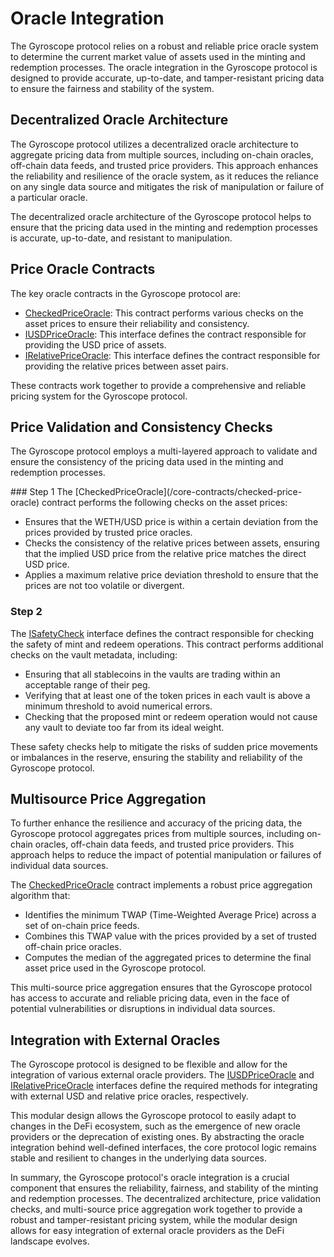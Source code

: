 
# Oracle Integration

The Gyroscope protocol relies on a robust and reliable price oracle system to determine the current market value of assets used in the minting and redemption processes. The oracle integration in the Gyroscope protocol is designed to provide accurate, up-to-date, and tamper-resistant pricing data to ensure the fairness and stability of the system.

## Decentralized Oracle Architecture

The Gyroscope protocol utilizes a decentralized oracle architecture to aggregate pricing data from multiple sources, including on-chain oracles, off-chain data feeds, and trusted price providers. This approach enhances the reliability and resilience of the oracle system, as it reduces the reliance on any single data source and mitigates the risk of manipulation or failure of a particular oracle.

<Callout type="info">
The decentralized oracle architecture of the Gyroscope protocol helps to ensure that the pricing data used in the minting and redemption processes is accurate, up-to-date, and resistant to manipulation.
</Callout>

## Price Oracle Contracts

The key oracle contracts in the Gyroscope protocol are:

- [CheckedPriceOracle](/core-contracts/checked-price-oracle): This contract performs various checks on the asset prices to ensure their reliability and consistency.
- [IUSDPriceOracle](/core-contracts/iusd-price-oracle): This interface defines the contract responsible for providing the USD price of assets.
- [IRelativePriceOracle](/core-contracts/irelative-price-oracle): This interface defines the contract responsible for providing the relative prices between asset pairs.

These contracts work together to provide a comprehensive and reliable pricing system for the Gyroscope protocol.

## Price Validation and Consistency Checks

The Gyroscope protocol employs a multi-layered approach to validate and ensure the consistency of the pricing data used in the minting and redemption processes.

<Steps>
### Step 1
The [CheckedPriceOracle](/core-contracts/checked-price-oracle) contract performs the following checks on the asset prices:

- Ensures that the WETH/USD price is within a certain deviation from the prices provided by trusted price oracles.
- Checks the consistency of the relative prices between assets, ensuring that the implied USD price from the relative price matches the direct USD price.
- Applies a maximum relative price deviation threshold to ensure that the prices are not too volatile or divergent.

### Step 2
The [ISafetyCheck](/core-contracts/isafety-check) interface defines the contract responsible for checking the safety of mint and redeem operations. This contract performs additional checks on the vault metadata, including:

- Ensuring that all stablecoins in the vaults are trading within an acceptable range of their peg.
- Verifying that at least one of the token prices in each vault is above a minimum threshold to avoid numerical errors.
- Checking that the proposed mint or redeem operation would not cause any vault to deviate too far from its ideal weight.

These safety checks help to mitigate the risks of sudden price movements or imbalances in the reserve, ensuring the stability and reliability of the Gyroscope protocol.
</Steps>

## Multisource Price Aggregation

To further enhance the resilience and accuracy of the pricing data, the Gyroscope protocol aggregates prices from multiple sources, including on-chain oracles, off-chain data feeds, and trusted price providers. This approach helps to reduce the impact of potential manipulation or failures of individual data sources.

The [CheckedPriceOracle](/core-contracts/checked-price-oracle) contract implements a robust price aggregation algorithm that:

- Identifies the minimum TWAP (Time-Weighted Average Price) across a set of on-chain price feeds.
- Combines this TWAP value with the prices provided by a set of trusted off-chain price oracles.
- Computes the median of the aggregated prices to determine the final asset price used in the Gyroscope protocol.

This multi-source price aggregation ensures that the Gyroscope protocol has access to accurate and reliable pricing data, even in the face of potential vulnerabilities or disruptions in individual data sources.

## Integration with External Oracles

The Gyroscope protocol is designed to be flexible and allow for the integration of various external oracle providers. The [IUSDPriceOracle](/core-contracts/iusd-price-oracle) and [IRelativePriceOracle](/core-contracts/irelative-price-oracle) interfaces define the required methods for integrating with external USD and relative price oracles, respectively.

This modular design allows the Gyroscope protocol to easily adapt to changes in the DeFi ecosystem, such as the emergence of new oracle providers or the deprecation of existing ones. By abstracting the oracle integration behind well-defined interfaces, the core protocol logic remains stable and resilient to changes in the underlying data sources.

In summary, the Gyroscope protocol's oracle integration is a crucial component that ensures the reliability, fairness, and stability of the minting and redemption processes. The decentralized architecture, price validation checks, and multi-source price aggregation work together to provide a robust and tamper-resistant pricing system, while the modular design allows for easy integration of external oracle providers as the DeFi landscape evolves.